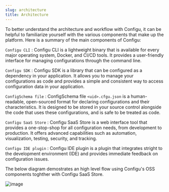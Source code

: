 ```yaml
---
slug: architecture
title: Architecture
---
```


To better understand the architecture and workflow with Configu, it can be helpful to familiarize yourself with the various components that make up the platform. Here is a summary of the main components of Configu:

<DefinitionList>

`Configu CLI`
: Configu CLI is a lightweight binary that is available for every major operating system, Docker, and CI/CD tools. It provides a user-friendly interface for managing configurations through the command line.

`Configu SDK`
: Configu SDK is a library that can be configured as a dependency in your application. It allows you to manage your configurations as code and provides a simple and consistent way to access configuration data in your application.

`ConfigSchema file`
: ConfigSchema file `<uid>.cfgu.json` is a human-readable, open-sourced format for declaring configurations and their characteristics. It is designed to be stored in your source control alongside the code that uses these configurations, and is safe to be treated as code.

`Configu SaaS Store`
: Configu SaaS Store is a web interface tool that provides a one-stop-shop for all configuration needs, from development to production. It offers advanced capabilities such as automation, visualization, testing, security, and tracking.

`Configu IDE plugin`
: Configu IDE plugin is a plugin that integrates stright to the development environment (IDE) and provides immediate feedback on configuration issues.

</DefinitionList>

The below diagram demostrates an high level flow using Configu's OSS components toghther with Configu SaaS Store.

![image](./img/architecture-diagramm.png)
